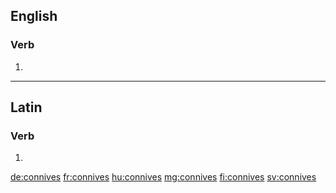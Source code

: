 ==English==

===Verb===
{{head|en|verb form}}

# {{en-third-person singular of|connive}}

----

==Latin==

===Verb===
{{la-verb-form|connīvēs}}

# {{inflection of|connīveō||2|s|pres|actv|indc|lang=la}}

[[de:connives]]
[[fr:connives]]
[[hu:connives]]
[[mg:connives]]
[[fi:connives]]
[[sv:connives]]